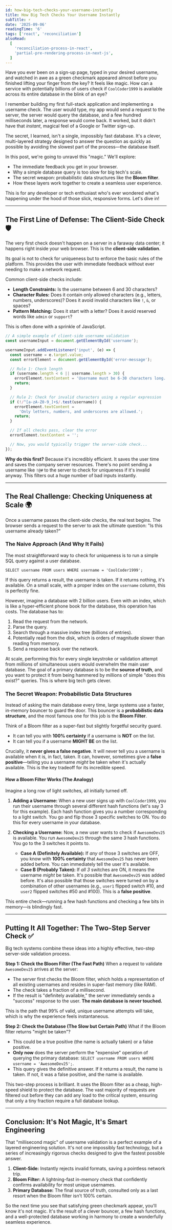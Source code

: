 ```yaml
---
id: how-big-tech-checks-your-username-instantly
title: How Big Tech Checks Your Username Instantly
subTitle: ⚡
date: '2025-09-06'
readingTime: '6'
tags: ['react', 'reconciliation']
alsoRead:
  [
    'reconciliation-process-in-react',
    'partial-pre-rendering-process-in-next-js',
  ]
---
```


Have you ever been on a sign-up page, typed in your desired username, and watched in awe as a green checkmark appeared almost before you finished lifting your finger from the key? It feels like magic. How can a service with potentially billions of users check if `CoolCoder1999` is available across its entire database in the blink of an eye?

I remember building my first full-stack application and implementing a username check. The user would type, my app would send a request to the server, the server would query the database, and a few hundred milliseconds later, a response would come back. It worked, but it didn't have that _instant_, magical feel of a Google or Twitter sign-up.

The secret, I learned, isn't a single, impossibly fast database. It's a clever, multi-layered strategy designed to answer the question as quickly as possible by avoiding the slowest part of the process—the database itself.

In this post, we're going to unravel this "magic." We'll explore:

- The immediate feedback you get in your browser.
- Why a simple database query is too slow for big tech's scale.
- The secret weapon: probabilistic data structures like the **Bloom filter**.
- How these layers work together to create a seamless user experience.

This is for any developer or tech enthusiast who's ever wondered what's happening under the hood of those slick, responsive forms. Let's dive in!

---

## The First Line of Defense: The Client-Side Check 🛡️

The very first check doesn't happen on a server in a faraway data center; it happens right inside your web browser. This is the **client-side validation**.

Its goal is not to check for uniqueness but to enforce the basic rules of the platform. This provides the user with immediate feedback without ever needing to make a network request.

Common client-side checks include:

- **Length Constraints:** Is the username between 6 and 30 characters?
- **Character Rules:** Does it contain only allowed characters (e.g., letters, numbers, underscores)? Does it avoid invalid characters like `!`, `&`, or spaces?
- **Pattern Matching:** Does it start with a letter? Does it avoid reserved words like `admin` or `support`?

This is often done with a sprinkle of JavaScript.

```javascript
// A simple example of client-side username validation
const usernameInput = document.getElementById('username');

usernameInput.addEventListener('input', (e) => {
  const username = e.target.value;
  const errorElement = document.getElementById('error-message');

  // Rule 1: Check length
  if (username.length < 6 || username.length > 30) {
    errorElement.textContent = 'Username must be 6-30 characters long.';
    return;
  }

  // Rule 2: Check for invalid characters using a regular expression
  if (!/^[a-zA-Z0-9_]+$/.test(username)) {
    errorElement.textContent =
      'Only letters, numbers, and underscores are allowed.';
    return;
  }

  // If all checks pass, clear the error
  errorElement.textContent = '';

  // Now, you would typically trigger the server-side check...
});
```

**Why do this first?** Because it's incredibly efficient. It saves the user time and saves the company server resources. There's no point sending a username like `!@#` to the server to check for uniqueness if it's invalid anyway. This filters out a huge number of bad inputs instantly.

---

## The Real Challenge: Checking Uniqueness at Scale 🌍

Once a username passes the client-side checks, the real test begins. The browser sends a request to the server to ask the ultimate question: "Is this username already taken?"

### The Naive Approach (And Why It Fails)

The most straightforward way to check for uniqueness is to run a simple SQL query against a user database.

```
SELECT username FROM users WHERE username = 'CoolCoder1999';
```

If this query returns a result, the username is taken. If it returns nothing, it's available. On a small scale, with a proper index on the `username` column, this is perfectly fine.

However, imagine a database with 2 billion users. Even with an index, which is like a hyper-efficient phone book for the database, this operation has costs. The database has to:

1. Read the request from the network.
2. Parse the query.
3. Search through a massive index tree (billions of entries).
4. Potentially read from the disk, which is orders of magnitude slower than reading from memory.
5. Send a response back over the network.

At scale, performing this for every single keystroke or validation attempt from millions of simultaneous users would overwhelm the main user database. The goal of a primary database is to be the **source of truth**, and you want to protect it from being hammered by millions of simple "does this exist?" queries. This is where big tech gets clever.

### The Secret Weapon: Probabilistic Data Structures

Instead of asking the main database every time, large systems use a faster, in-memory bouncer to guard the door. This bouncer is a **probabilistic data structure**, and the most famous one for this job is the **Bloom Filter**.

Think of a Bloom filter as a super-fast but slightly forgetful security guard.

- It can tell you with **100% certainty** if a username is **NOT** on the list.
- It can tell you if a username **MIGHT BE** on the list.

Crucially, it **never gives a false negative**. It will never tell you a username is available when it is, in fact, taken. It can, however, sometimes give a **false positive**—telling you a username _might_ be taken when it's actually available. This is the key tradeoff for its incredible speed.

#### How a Bloom Filter Works (The Analogy)

Imagine a long row of light switches, all initially turned off.

1. **Adding a Username:** When a new user signs up with `CoolCoder1999`, you run their username through several different hash functions (let's say 3 for this example). Each hash function gives you a number corresponding to a light switch. You go and flip those 3 specific switches to ON. You do this for every username in your database.
2. **Checking a Username:** Now, a new user wants to check if `AwesomeDev25` is available. You run `AwesomeDev25` through the same 3 hash functions. You go to the 3 switches it points to.

   - **Case A (Definitely Available):** If _any_ of those 3 switches are OFF, you know with **100% certainty** that `AwesomeDev25` has never been added before. You can immediately tell the user it's available.
   - **Case B (Probably Taken):** If _all 3_ switches are ON, it means the username _might_ be taken. It's possible that `AwesomeDev25` was added before. It's also possible that those switches were turned on by a combination of other usernames (e.g., `user1` flipped switch #10, and `user2` flipped switches #50 and #100). This is a **false positive**.

This entire check—running a few hash functions and checking a few bits in memory—is blindingly fast.

---

## Putting It All Together: The Two-Step Server Check ✅

Big tech systems combine these ideas into a highly effective, two-step server-side validation process.

**Step 1: Check the Bloom Filter (The Fast Path)** When a request to validate `AwesomeDev25` arrives at the server:

- The server first checks the Bloom filter, which holds a representation of all existing usernames and resides in super-fast memory (like RAM).
- The check takes a fraction of a millisecond.
- If the result is "definitely available," the server immediately sends a "success" response to the user. **The main database is never touched.**

This is the path that 99% of valid, unique username attempts will take, which is why the experience feels instantaneous.

**Step 2: Check the Database (The Slow but Certain Path)** What if the Bloom filter returns "might be taken"?

- This could be a true positive (the name is actually taken) or a false positive.
- **Only now** does the server perform the "expensive" operation of querying the primary database: `SELECT username FROM users WHERE username = 'AwesomeDev25';`.
- This query gives the definitive answer. If it returns a result, the name is taken. If not, it was a false positive, and the name is available.

This two-step process is brilliant. It uses the Bloom filter as a cheap, high-speed shield to protect the database. The vast majority of requests are filtered out before they can add any load to the critical system, ensuring that only a tiny fraction require a full database lookup.

---

## Conclusion: It's Not Magic, It's Smart Engineering

That "millisecond magic" of username validation is a perfect example of a layered engineering solution. It's not one impossibly fast technology, but a series of increasingly rigorous checks designed to give the fastest possible answer.

1. **Client-Side:** Instantly rejects invalid formats, saving a pointless network trip.
2. **Bloom Filter:** A lightning-fast in-memory check that confidently confirms availability for most unique usernames.
3. **Primary Database:** The final source of truth, consulted only as a last resort when the Bloom filter isn't 100% certain.

So the next time you see that satisfying green checkmark appear, you'll know it's not magic. It's the result of a clever bouncer, a few hash functions, and a well-protected database working in harmony to create a wonderfully seamless experience.
